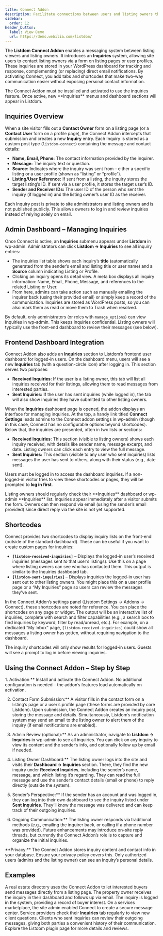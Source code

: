 ```yaml
---
title: Connect Addon
description: Facilitate connections between users and listing owners through inquiries and direct communication tools.
sidebar:
  order: 12
header_button:
  label: View Demo
  url: https://demo.webilia.com/listdom/
---
```



The **Listdom Connect Addon** enables a messaging system between listing viewers and listing owners. It introduces an **Inquiries** system, allowing site users to contact listing owners via a form on listing pages or user profiles. These inquiries are stored in your WordPress dashboard for tracking and response, complementing (or replacing) direct email notifications. By activating Connect, you add tabs and shortcodes that make two-way communication easier without exposing personal contact information.

<Aside type="note">
The Connect Addon must be installed and activated to use the inquiries feature. Once active, new **Inquiries** menus and dashboard sections will appear in Listdom.
</Aside>

## Inquiries Overview

When a site visitor fills out a **Contact Owner** form on a listing page (or a **Contact User** form on a profile page), the Connect Addon intercepts that submission and creates a new **Inquiry** entry. Each Inquiry is stored as a custom post type (`listdom-connect`) containing the message and contact details:

- **Name, Email, Phone:** The contact information provided by the inquirer.
- **Message:** The inquiry text or question.
- **Source:** Indicates where the inquiry was sent from – either a specific listing or a user profile (shown as “listing” or “profile”).
- **Listing/User Reference:** If sent from a listing, the inquiry stores the target listing’s ID. If sent via a user profile, it stores the target user’s ID.
- **Sender and Receiver IDs:** The user ID of the person who sent the inquiry (if logged in) and the listing owner’s user ID as the receiver.

Each Inquiry post is private to site administrators and listing owners and is not published publicly. This allows owners to log in and review inquiries instead of relying solely on email.

## Admin Dashboard – Managing Inquiries

Once Connect is active, an **Inquiries** submenu appears under **Listdom** in wp-admin. Administrators can click **Listdom → Inquiries** to see all inquiry entries:

- The inquiries list table shows each inquiry’s **title** (automatically generated from the sender’s email and listing title or user name) and a **Source** column indicating Listing or Profile.
- Clicking an inquiry opens its detail view. A meta box displays all inquiry information: Name, Email, Phone, Message, and references to the related Listing or User.
- From here, admins can take action such as manually emailing the inquirer back (using their provided email) or simply keep a record of the communication. Inquiries are stored as WordPress posts, so you can also mark them as read or move them to Trash when resolved.

By default, only administrators (or roles with `manage_options`) can view inquiries in wp-admin. This keeps inquiries confidential. Listing owners will typically use the front-end dashboard to review their messages (see below).

## Frontend Dashboard Integration

Connect Addon also adds an **Inquiries** section to Listdom’s frontend user dashboard for logged-in users. On the dashboard menu, users will see a new **Inquiries** tab (with a question-circle icon) after logging in. This section serves two purposes:

- **Received Inquiries:** If the user is a listing owner, this tab will list all inquiries received for their listings, allowing them to read messages from interested parties.
- **Sent Inquiries:** If the user has sent inquiries (while logged in), the tab will also show inquiries they have submitted to other listing owners.

When the **Inquiries** dashboard page is opened, the addon displays an interface for managing inquiries. At the top, a handy link titled **Connect Settings** leads admins to the Connect addon settings in wp-admin (though in this case, Connect has no configurable options beyond shortcodes). Below that, the inquiries are presented, often in two lists or sections:

- **Received Inquiries:** This section (visible to listing owners) shows each inquiry received, with details like sender name, message excerpt, and date. Listing owners can click each entry to view the full message.
- **Sent Inquiries:** This section (visible to any user who sent inquiries) lists messages the user has sent to others, along with their status (e.g., date sent).

Users must be logged in to access the dashboard inquiries. If a non-logged-in visitor tries to view these shortcodes or pages, they will be prompted to **log in first**.

<Aside type="tip">
Listing owners should regularly check their **Inquiries** dashboard or wp-admin **Inquiries** list. Inquiries appear immediately after a visitor submits the form. Owners can then respond via email (using the sender’s email provided) since direct reply via the site is not yet supported.
</Aside>

## Shortcodes

Connect provides two shortcodes to display inquiry lists on the front-end (outside of the standard dashboard). These can be useful if you want to create custom pages for inquiries:

- **`[listdom-received-inquiries]`** – Displays the logged-in user’s received inquiries (messages sent *to* that user’s listings). Use this on a page where listing owners can see who has contacted them. This output is similar to the Inquiries dashboard tab.
- **`[listdom-sent-inquiries]`** – Displays inquiries the logged-in user has sent out to other listing owners. You might place this on a user profile page or a “My Inquiries” page so users can review the messages they’ve sent.

In the Connect Addon’s settings panel (Listdom Settings → Addons → Connect), these shortcodes are noted for reference. You can place the shortcodes on any page or widget. The output will be an interactive list of inquiries, complete with search and filter capabilities (e.g., a search box to find inquiries by keyword, filter by read/unread, etc.). For example, on a dedicated “My Inbox” page, `[listdom-received-inquiries]` could show all messages a listing owner has gotten, without requiring navigation to the dashboard.

<Aside type="note">
The inquiry shortcodes will only show results for logged-in users. Guests will see a prompt to log in before viewing inquiries.
</Aside>

## Using the Connect Addon – Step by Step

<Steps>
1. Activation:** Install and activate the Connect Addon. No additional configuration is needed – the addon’s features load automatically on activation.

2. Contact Form Submission:** A visitor fills in the contact form on a listing’s page or a user’s profile page (these forms are provided by core Listdom). Upon submission, the Connect Addon creates an inquiry post, storing the message and details. Simultaneously, Listdom’s notification system may send an email to the listing owner to alert them of the inquiry (if email notifications are enabled).

3. Admin Review (optional):** As an administrator, navigate to **Listdom → Inquiries** in wp-admin to see all inquiries. You can click on any inquiry to view its content and the sender’s info, and optionally follow up by email if needed.

4. Listing Owner Dashboard:** The listing owner logs into the site and visits their **Dashboard → Inquiries** section. There, they find the new inquiry under **Received Inquiries**, including the sender’s name, message, and which listing it’s regarding. They can read the full message and use the sender’s contact details (email or phone) to reply directly (outside the system).

5. Sender’s Perspective:** If the sender has an account and was logged in, they can log into their own dashboard to see the inquiry listed under **Sent Inquiries**. They’ll know the message was delivered and can keep track of their outgoing inquiries.

6. Ongoing Communication:** The listing owner responds via traditional methods (e.g., emailing the inquirer back, or calling if a phone number was provided). Future enhancements may introduce on-site reply threads, but currently the Connect Addon’s role is to capture and organize the initial inquiries.
</Steps>

<Aside type="caution">
**Privacy:** The Connect Addon stores inquiry content and contact info in your database. Ensure your privacy policy covers this. Only authorized users (admins and the listing owner) can see an inquiry’s personal details.
</Aside>

## Examples

<CardGrid>
  <Card title="Facilitating Buyer–Seller Interaction">
    A real estate directory uses the Connect Addon to let interested buyers send messages directly from a listing page. The property owner receives the inquiry in their dashboard and follows up via email. The inquiry is logged in the system, providing a record of buyer interest.
  </Card>
  <Card title="Private Message Center for Listings">
    On a services marketplace, the site admin enabled Connect to create a secure message center. Service providers check their <strong>Inquiries</strong> tab regularly to view new client questions. Clients who sent inquiries can review their outgoing messages, giving both parties a convenient history of their communication.
  </Card>
</CardGrid>

<LinkCard href="https://wordpress.org/plugins/listdom/" title="Listdom Plugin on WordPress.org">
  Explore the Listdom plugin page for more details and reviews.
</LinkCard>
